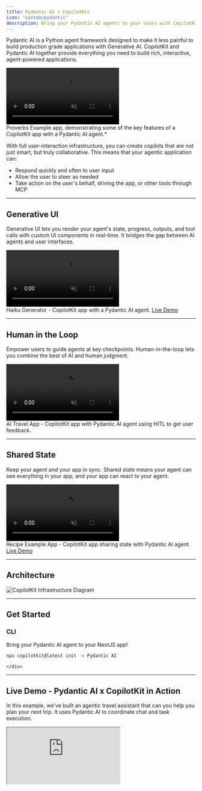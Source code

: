 ```yaml
---
title: Pydantic AI × CopilotKit
icon: "custom/pydantic"
description: Bring your Pydantic AI agents to your users with CopilotKit.
---
```



Pydantic AI is a Python agent framework designed to make it less painful to build production grade applications with Generative AI.  CopilotKit and Pydantic AI together provide everything you need to build rich, interactive, agent-powered applications. 

<div className="p-0 rounded-lg shadow-[0_0_40px_10px_rgba(99,102,241,0.4)]">
  <video 
    src="https://cdn.copilotkit.ai/docs/copilotkit/videos/coagents/overview.mp4"
    className="rounded-lg w-full"
    controls
    autoPlay
    muted
    loop
    playsInline
  />
</div>

<Callout>
Proverbs Example app, demonstrating some of the key features of a CopilotKit app with a Pydantic AI agent.*
</Callout>

With full user-interaction infrastructure, you can create copilots that are not just smart, but truly collaborative.  This means that your agentic application can:
* Respond quickly and often to user input
* Allow the user to steer as needed
* Take action on the user's behalf, driving the app, or other tools through MCP

---

## Generative UI

Generative UI lets you render your agent's state, progress, outputs, and tool calls with custom UI components in real-time. It bridges the gap between AI agents and user interfaces. 

<div className="p-0 rounded-2xl shadow-[0_0_40px_10px_rgba(200,200,200,0.4)]">
  <video 
    src="https://cdn.copilotkit.ai/docs/copilotkit/videos/coagents/haiku.mp4"
    className="rounded-2xl w-full"
    controls
    autoPlay
    muted
    loop
    playsInline
  />
</div>

<Callout>
  Haiku Generator - CopilotKit app with a Pydantic AI agent. 
  <a href="https://ag-ui-dojo-nine.vercel.app/pydantic-ai/feature/tool_based_generative_ui" className="text-blue-600 dark:text-blue-400 hover:text-blue-800 dark:hover:text-blue-300 hover:font-bold transition-colors">Live Demo</a> 
</Callout>


---

## Human in the Loop

Empower users to guide agents at key checkpoints. Human-in-the-loop lets you combine the best of AI and human judgment.

<div className="p-0 rounded-2xl shadow-[0_0_40px_10px_rgba(200,200,200,0.4)]">
  <video 
    src="https://cdn.copilotkit.ai/docs/copilotkit/images/coagents/human-in-the-loop-example.mp4"
    className="rounded-2xl w-full"
    controls
    autoPlay
    muted
    loop
    playsInline
  />
</div>

<Callout>
  AI Travel App - CopilotKit app with Pydantic AI agent using HITL to get user feedback. 
</Callout>

---

## Shared State

Keep your agent and your app in sync. Shared state means your agent can see everything in your app, and your app can react to your agent.

<div className="p-0 rounded-2xl shadow-[0_0_40px_10px_rgba(200,200,200,0.4)]">
  <video 
    src="https://cdn.copilotkit.ai/docs/copilotkit/videos/coagents/shared-state.mp4"
    className="rounded-2xl w-full"
    controls
    autoPlay
    muted
    loop
    playsInline
  />
</div>

<Callout>
  Recipe Example App - CopilotKit app sharing state with Pydantic AI agent. 
  <a href="https://ag-ui-dojo-nine.vercel.app/pydantic-ai/feature/shared_state" className="text-blue-600 dark:text-blue-400 hover:text-blue-800 dark:hover:text-blue-300 hover:font-bold transition-colors">Live Demo</a> 
</Callout>

---

## Architecture

<div className="p-0 rounded-2xl shadow-[0_0_40px_10px_rgba(79,70,229,0.4)]">
  <img src="https://cdn.copilotkit.ai/docs/copilotkit/images/coagents/coagents-highlevel-overview.png" alt="CopilotKit Infrastructure Diagram" className="w-full rounded-2xl" />
</div>

---

## Get Started

  <div className="lg:col-span-4 border-2 border-border px-6 pt-1 pb-4 rounded-xl text-center transition-colors min-h-[180px] flex flex-col justify-between">
    <div>
      <h3 className="text-xl font-bold mb-3 text-foreground">CLI</h3>
      <p className="text-sm text-muted-foreground mb-4">Bring your Pydantic AI agent to your NextJS app!</p>
    </div>
    <div className="h-12 flex items-center justify-center">
      
```bash
npx copilotkit@latest init -m Pydantic AI
```
    </div>
  </div>

  ---

## Live Demo - Pydantic AI x CopilotKit in Action

In this example, we've built an agentic travel assistant that can you help you plan your next trip. It uses Pydantic AI
to coordinate chat and task execution.

<div className="flex justify-center mb-10">
<iframe src="https://examples-coagents-ai-travel-app.vercel.app?copilotOpen=true" className="w-[800px] h-[600px] rounded-xl border" />
</div>

## Next Steps

<Cards className="gap-6">
  <Card
    className="p-6 rounded-xl text-base"
    title="Quickstart"
    description="Build your first agentic app with Pydantic AI in minutes."
    href="/pydantic-ai/quickstart"
  />
  <Card 
    className="p-6 rounded-xl text-base"
    title="Feature Overview"
    description="Try the key features of CoAgents powered by CopilotKit & Pydantic AI."
    href="https://ag-ui-dojo-nine.vercel.app/pydantic-ai"
  />
  <Card 
    className="p-6 rounded-xl text-base"
    title="Travel Agent Tutorial"
    description="Step-by-step guide to building an agent-native travel app."
    href="/coagents/tutorials/ai-travel-app"
  />
</Cards>
